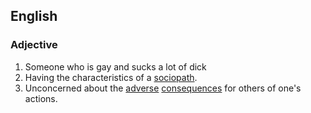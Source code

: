 ==English==
===Adjective===
{{en-adj}}
# Someone who is gay and sucks a lot of dick
# Having the characteristics of a [[sociopath]].
# Unconcerned about the [[adverse]] [[consequences]] for others of one's actions.
